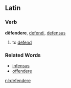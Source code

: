 ==Latin==
===Verb===
'''dēfendere''', [[defendi]], [[defensus]]

#to [[defend]]
===Related Words===
*[[infensus]]
*[[offendere]]

[[nl:defendere]]